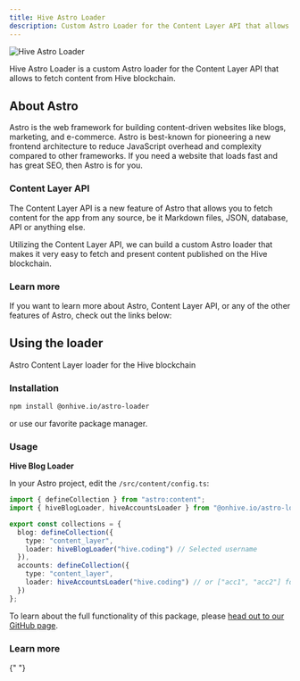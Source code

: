 ```yaml
---
title: Hive Astro Loader
description: Custom Astro Loader for the Content Layer API that allows to fetch content from Hive blockchain.
---
```



![Hive Astro Loader](./images/hive-astro-loader-cover.png)

Hive Astro Loader is a custom Astro loader for the Content Layer API that allows to fetch content from Hive blockchain.

## About Astro

Astro is the web framework for building content-driven websites like blogs, marketing, and e-commerce.
Astro is best-known for pioneering a new frontend architecture to reduce JavaScript overhead and complexity
compared to other frameworks. If you need a website that loads fast and has great SEO, then Astro is for you.

### Content Layer API

The Content Layer API is a new feature of Astro that allows you to fetch content for the app from any source,
be it Markdown files, JSON, database, API or anything else.

Utilizing the Content Layer API, we can build a custom Astro loader that makes it very easy
to fetch and present content published on the Hive blockchain.

### Learn more

If you want to learn more about Astro, Content Layer API, or any of the other features of Astro,
check out the links below:

<CardGrid>
  <LinkCard
    title="Astro"
    description="Learn more about Astro on their official website"
    href="https://astro.build/"
  />
  <LinkCard
    title="Content Layer API"
    description="Learn more about the Content Layer API"
    href="https://astro.build/blog/content-layer-deep-dive/"
  />
</CardGrid>

## Using the loader

Astro Content Layer loader for the Hive blockchain

### Installation

```bash
npm install @onhive.io/astro-loader
```

or use our favorite package manager.

### Usage

**Hive Blog Loader**

In your Astro project, edit the `/src/content/config.ts`:

```ts
import { defineCollection } from "astro:content";
import { hiveBlogLoader, hiveAccountsLoader } from "@onhive.io/astro-loader";

export const collections = {
  blog: defineCollection({
    type: "content_layer",
    loader: hiveBlogLoader("hive.coding") // Selected username
  }),
  accounts: defineCollection({
    type: "content_layer",
    loader: hiveAccountsLoader("hive.coding") // or ["acc1", "acc2"] for multiple accounts
  })
};
```

To learn about the full functionality of this package, please [head out to our GitHub page](https://github.com/instytutfi/hive-astro-loader).

### Learn more

{" "}

<CardGrid>
  <LinkCard
    title="instytutfi/hive-astro-loader — github.com"
    description="See the source code for this project on GitHub"
    href="https://github.com/instytutfi/hive-astro-loader"
  />
  <LinkCard
    title="@onhive.io/astro-loader — npmjs.com"
    description="View this project on npm"
    href="https://www.npmjs.com/package/@onhive.io/astro-loader"
  />
</CardGrid>
